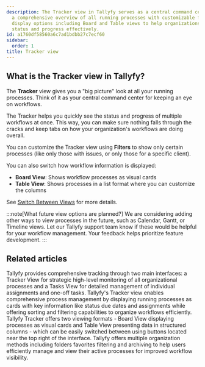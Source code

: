 ```yaml
---
description: The Tracker view in Tallyfy serves as a central command center that provides
  a comprehensive overview of all running processes with customizable filters and
  display options including Board and Table views to help organizations monitor workflow
  status and progress effectively.
id: a1760df58560a6c7ad1bdbb27c7ecf60
sidebar:
  order: 1
title: Tracker view
---
```


## What is the Tracker view in Tallyfy?

The **Tracker** view gives you a "big picture" look at all your running processes. Think of it as your central command center for keeping an eye on workflows.

The Tracker helps you quickly see the status and progress of multiple workflows at once. This way, you can make sure nothing falls through the cracks and keep tabs on how your organization's workflows are doing overall.

You can customize the Tracker view using **Filters** to show only certain processes (like only those with issues, or only those for a specific client).

You can also switch how workflow information is displayed:

*   **Board View**: Shows workflow processes as visual cards
*   **Table View**: Shows processes in a list format where you can customize the columns

See [Switch Between Views](/products/pro/tracking-and-tasks/tracker-view/how-to-switch-between-board-and-table-formats-in-tallyfy-tracker/) for more details.

:::note[What future view options are planned?]
We are considering adding other ways to view processes in the future, such as Calendar, Gantt, or Timeline views. Let our Tallyfy support team know if these would be helpful for your workflow management. Your feedback helps prioritize feature development.
:::


<PageTree />


## Related articles
<CardGrid>
<LinkTitleCard header="<b>Pro > Tracking</b>" href="/products/pro/tracking-and-tasks/" > Tallyfy provides comprehensive tracking through two main interfaces: a Tracker View for strategic high-level monitoring of all organizational processes and a Tasks View for detailed management of individual assignments and one-off tasks. </LinkTitleCard>
<LinkTitleCard header="<b>Tracker View > Manage and track my processes</b>" href="/products/pro/tracking-and-tasks/tracker-view/how-can-i-manage-and-track-my-processes-on-tallyfy/" > Tallyfy's Tracker view enables comprehensive process management by displaying running processes as cards with key information like status due dates and assignments while offering sorting and filtering capabilities to organize workflows efficiently. </LinkTitleCard>
<LinkTitleCard header="<b>Tracker View > Switch between views</b>" href="/products/pro/tracking-and-tasks/tracker-view/how-to-switch-between-board-and-table-formats-in-tallyfy-tracker/" > Tallyfy Tracker offers two viewing formats - Board View displaying processes as visual cards and Table View presenting data in structured columns - which can be easily switched between using buttons located near the top right of the interface. </LinkTitleCard>
<LinkTitleCard header="<b>Tracker View > Organize processes</b>" href="/products/pro/tracking-and-tasks/tracker-view/organize-processes/" > Tallyfy offers multiple organization methods including folders favorites filtering and archiving to help users efficiently manage and view their active processes for improved workflow visibility. </LinkTitleCard>
</CardGrid>